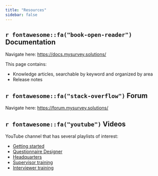 ```yaml
---
title: "Resources"
sidebar: false
---
```


## `r fontawesome::fa("book-open-reader")` Documentation

Navigate here: [https://docs.mysurvey.solutions/](https://docs.mysurvey.solutions/)

This page contains:

- Knowledge articles, searchable by keyword and organized by area
- Release notes

## `r fontawesome::fa("stack-overflow")` Forum

Navigate here: [https://forum.mysurvey.solutions/](https://forum.mysurvey.solutions/)

## `r fontawesome::fa("youtube")` Videos

YouTube channel that has several playlists of interest:

- [Getting started](https://youtube.com/playlist?list=PLIjqNDszKtS6TkiPe_zMUv2OOHEfswhq4)
- [Questionnaire Designer](https://www.youtube.com/playlist?list=PLIjqNDszKtS54R53kyIbhXWDavziGiSbu)
- [Headquarters](https://www.youtube.com/playlist?list=PLIjqNDszKtS4btUt-Qx4PDlfqWCLPB5AE)
- [Supervisor training](https://youtube.com/playlist?list=PLIjqNDszKtS5Mv4YCiJPDV3OOvjB8YX8I)
- [Interviewer training](https://www.youtube.com/playlist?list=PLIjqNDszKtS7MWAzTjaFDG7c8WNFDSpAE)
